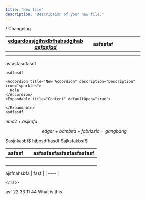 ```yaml
---
title: "New file"
description: "Description of your new file."
---
```


<Card title="New Card" icon="sparkles">
  /
</Card>

<Update label="06/06/2025" description="Ijkasbfhbasf">
  Changelog
</Update>

| [edgardoasjgjhsdbfhabsdgjhab](instagram.com)<br />[**_<u>asfasfad</u>_**](instagram.com) | | asfasfaf | | | | | |
| ---------------------------------------------------------------------------------------- | --- | -------- | --- | --- | --- | --- | --- |
|                                                                                          | |          | | | | | |
|                                                                                          | |          | | | | | |

<Tabs>
  <Tab title="Tab">
    asfasfasdfasdf

    asdfasdf

    <Accordion title="New Accordion" description="Description" icon="sparkles">
      Hola
    </Accordion>
    <Expandable title="Content" defaultOpen="true">
      
    </Expandable>
    asdfasdf
  </Tab>
  <Tab title="Tab">
    
  </Tab>
</Tabs>

$emc2+asjknfa$

$$
edgar+bambita+fabrizzio=gangbang
$$

<Frame caption="ajabsgf">
  $asjnkasbf$ hjbbsdfhasdf $ajksfakbsf$
</Frame>

| asfasf | | asfasfasfasfasfasfasfasf |
| ------ | --- | ------------------------ |
|        | |                          |
|        | |                          |
|        | |                          |
|        | |                          |

<Accordion title="New Accordion" icon="sparkles">
  <Accordion title="New Accordion" icon="sparkles">
    
  </Accordion>
</Accordion>

<Card title="Niasf" icon="sparkles" href="stickermule.com" cta="Hey">
  <Accordion title="New Accordion" icon="sparkles">
    
  </Accordion>
</Card>

<Accordion title="New Accordion" icon="sparkles">
  ajsfnahsbfa

  <Accordion title="New Accordion" icon="sparkles">
    <Accordion title="New Accordion" icon="sparkles">
      <Accordion title="New Accordion" icon="sparkles">
        <Accordion title="New Accordion" icon="sparkles">
          <Accordion title="New Accordion" icon="sparkles">
            <Accordion title="New Accordion" icon="sparkles">
              <Accordion title="New Accordion" icon="sparkles">
                <Accordion title="New Accordion" icon="sparkles">
                  <Accordion title="New Accordion" icon="sparkles">
                    <Accordion title="New Accordion" icon="sparkles">
                      <Accordion title="New Accordion" icon="sparkles">
                        <Accordion title="New Accordion" icon="sparkles">
                          | fasf |
                          | ---- |
                        </Accordion>
                      </Accordion>
                    </Accordion>
                  </Accordion>
                </Accordion>
              </Accordion>
            </Accordion>
          </Accordion>
        </Accordion>
      </Accordion>
    </Accordion>
  </Accordion>
</Accordion>

<Info>
  
</Info>

<Check>
  
</Check>

<Warning>
  <Tabs>
    <Tab title="Tab">
      
    </Tab>
  </Tabs>
</Warning>

<Tip>
  
</Tip>

<Card title="New Card" icon="sparkles">
  asf
</Card>

<Tabs>
  <Tab title="Tab">
    
  </Tab>
  <Tab title="Tab">
    
  </Tab>
  <Tab title="Tab">
    
  </Tab>
  <Tab title="Tab">
    
  </Tab>
  <Tab title="Tab">
    
  </Tab>
  <Tab title="Tab">
    
  </Tab>
  <Tab title="Tab">
    
  </Tab>
  <Tab title="Tab">
    
  </Tab>
  <Tab title="Tab">
    
  </Tab>
  <Tab title="Tab">
    
  </Tab>
  <Tab title="Tab">
    
  </Tab>
  <Tab title="Tab">
    
  </Tab>
  <Tab title="Tab">
    
  </Tab>
  <Tab title="Tab">
    
  </Tab>
</Tabs>


<CardGroup cols={2}>
  <Card title="New Card" icon="sparkles">
    22
  </Card>
  <Card title="New Card" icon="sparkles">
    33
  </Card>
  <Card title="New Card" icon="sparkles">
    11
  </Card>
  <Card title="New Card" icon="sparkles">
    44
  </Card>
</CardGroup>


<Card title="Testing" icon="sparkles" href="metria.so" cta="Try it">
  What is this
</Card>